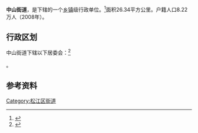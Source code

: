 {{中国乡级行政区|31/01/17/004/000}}

'''中山街道'''，是{{PRC admin/fullname|31/01/17/004/000|3}}下辖的一个[[乡镇|乡镇]]级行政单位。<ref>{{PRC admin/ref sgc|{{PRC admin/parent|31/01/17/004/000}}}}</ref>面积26.34平方公里。户籍人口8.22万人（2008年）。

== 行政区划 ==

中山街道下辖以下居委会：<ref>{{PRC admin/ref sgc|31/01/17/004/000}}</ref>

{{PRC admin/children|31/01/17/004/000}}。

== 参考资料 ==

{{Reflist|2}}

{{上海市历史文化风貌区}}
{{上海市功能性区域}}
{{松江区行政区划}}
{{上海行政区划小作品}}

[[Category:松江区街道|Category:松江区街道]]